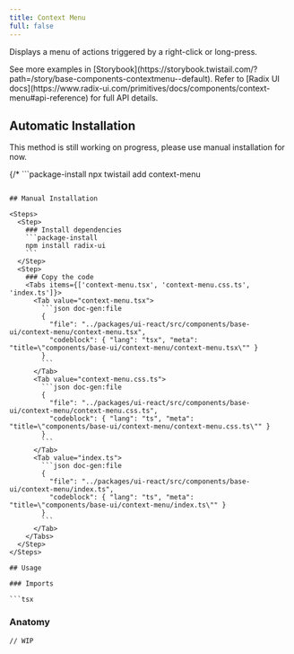 ```yaml
---
title: Context Menu
full: false
---
```


Displays a menu of actions triggered by a right-click or long-press.

<Callout type='info'>
  See more examples in [Storybook](https://storybook.twistail.com/?path=/story/base-components-contextmenu--default).
  Refer to [Radix UI docs](https://www.radix-ui.com/primitives/docs/components/context-menu#api-reference) for full API details.
</Callout>

## Automatic Installation

<Callout type='warn'>
  This method is still working on progress, please use manual installation for now.
</Callout>

{/* ```package-install
npx twistail add context-menu
``` */}

## Manual Installation

<Steps>
  <Step>
    ### Install dependencies
    ```package-install
    npm install radix-ui
    ```
  </Step>
  <Step>
    ### Copy the code
    <Tabs items={['context-menu.tsx', 'context-menu.css.ts', 'index.ts']}>
      <Tab value="context-menu.tsx">
        ```json doc-gen:file
        {
          "file": "../packages/ui-react/src/components/base-ui/context-menu/context-menu.tsx",
          "codeblock": { "lang": "tsx", "meta": "title=\"components/base-ui/context-menu/context-menu.tsx\"" }
        }
        ```
      </Tab>
      <Tab value="context-menu.css.ts">
        ```json doc-gen:file
        {
          "file": "../packages/ui-react/src/components/base-ui/context-menu/context-menu.css.ts",
          "codeblock": { "lang": "ts", "meta": "title=\"components/base-ui/context-menu/context-menu.css.ts\"" }
        }
        ```
      </Tab>
      <Tab value="index.ts">
        ```json doc-gen:file
        {
          "file": "../packages/ui-react/src/components/base-ui/context-menu/index.ts",
          "codeblock": { "lang": "ts", "meta": "title=\"components/base-ui/context-menu/index.ts\"" }
        }
        ```
      </Tab>
    </Tabs>
  </Step>
</Steps>

## Usage

### Imports

```tsx
```

### Anatomy

```tsx
// WIP
```
